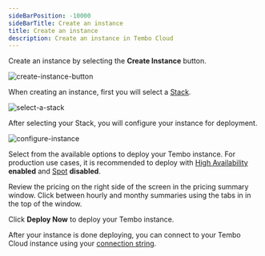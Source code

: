```yaml
---
sideBarPosition: -10000
sideBarTitle: Create an instance
title: Create an instance
description: Create an instance in Tembo Cloud
---
```



Create an instance by selecting the **Create Instance** button.

![create-instance-button](./create-instance-button.png)

When creating an instance, first you will select a [Stack](/docs/product/stacks/intro-to-stacks).

![select-a-stack](./select-a-stack.png)

After selecting your Stack, you will configure your instance for deployment.

![configure-instance](./configure-instance.png)

Select from the available options to deploy your Tembo instance. For production use cases, it is recommended to deploy with [High Availability](/docs/product/cloud/configuration-and-management/high-availability) **enabled** and [Spot](/docs/product/cloud/configuration-and-management/spot-instances) **disabled**.

Review the pricing on the right side of the screen in the pricing summary window. Click between hourly and monthy summaries using the tabs in in the top of the window.

Click **Deploy Now** to deploy your Tembo instance.

After your instance is done deploying, you can connect to your Tembo Cloud instance using your [connection string](/docs/product/cloud/configuration-and-management/connect-to-instance).
